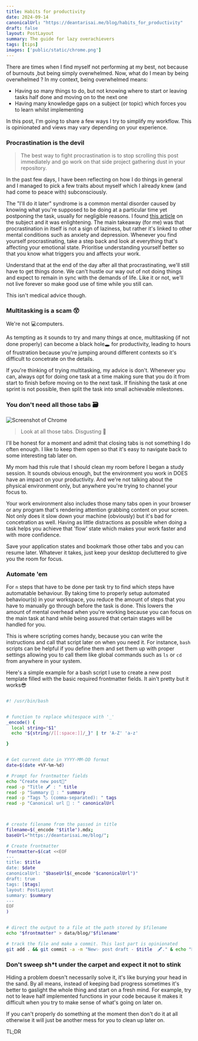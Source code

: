 ```yaml
---
title: Habits for productivity
date: 2024-09-14
canonicalUrl: "https://deantarisai.me/blog/habits_for_productivity"
draft: false
layout: PostLayout
summary: The guide for lazy overachievers
tags: [tips]
images: ['public/static/chrome.png']
---
```


There are times when I find myself not performing at my best, not because of burnouts ,but being simply overwhelmed. Now, what do I mean by being overwhelmed ? In my context, being overwhelmed means:

- Having so many things to do, but not knowing where to start or leaving tasks half done and moving on to the next one
- Having many knowledge gaps on a subject (or topic) which forces you to learn whilst implementing

In this post, I'm going to share a few ways I try to simplify my workflow. This is opinionated and views may vary depending on your experience.

### Procrastination is the devil

> The best way to fight procrastination is to stop scrolling this post immediately and go work on that side project gathering dust in your repository.


In the past few days, I have been reflecting on how I do things in general and I managed to pick a few traits about myself which I already knew (and had come to peace with) subconsciously.

The "I'll do it later" syndrome is a common mental disorder caused by knowing what you're supposed to be doing at a particular time yet postponing the task, usually for negligible reasons. I found [this article](https://www.mcleanhospital.org/essential/procrastination) on the subject and it was enlightening. The main takeaway (for me) was that procrastination in itself is not a sign of laziness, but rather it's linked to other mental conditions such as anxiety and depression.
Whenever you find yourself procrastinating, take a step back and look at everything that's affecting your emotional state. Prioritise understanding yourself better so that you know what triggers you and affects your work.  

Understand that at the end of the day after all that procrastinating, we'll still have to get things done. We can't hustle our way out of not doing things and expect to remain in sync with the demands of life. 
Like it or not, we'll not live forever so make good use of time while you still can.


This isn't medical advice though.

### Multitasking is a scam 😲

We're not 💻computers.

As tempting as it sounds to try and many things at once, multitasking (if not done properly) can become a black hole🕳 for productivity, leading to hours of frustration because you're jumping around different contexts so it's difficult to concetrate on the details.

If you're thinking of trying multitasking, my advice is don't. Whenever you can, always opt for doing one task at a time making sure that you do it from start to finish before moving on to the next task. If finishing the task at one sprint is not possible, then split the task into small achievable milestones. 

### You don't need all those tabs 🗃


![Screenshot of Chrome](./public/static/chrome.png)

> Look at all those tabs. Disgusting 🤢



I'll be honest for a moment and admit that closing tabs is not something I do often enough. I like to keep them open so that it's easy to navigate back to some interesting tab later on. 

My mom had this rule that I should clean my room before I began a study session. It sounds obvious enough, but the environment you work in DOES have an impact on your productivity. 
And we're not talking about the physical environment only, but anywhere you're trying to channel your focus to.

Your work environment also includes those many tabs open in your browser or any program that's rendering attention grabbing content on your screen. Not only does it slow down your machine (obviously) but it's bad for concetration as well. Having as little distractions as possible when doing a task helps you achieve that 'flow' state which makes your work faster and with more confidence.

Save your application states and bookmark those other tabs and you can resume later. Whatever it takes, just keep your desktop decluttered to give you the room for focus.

### Automate 'em

For `n` steps that have to be done per task try to find which steps have automatable behaviour. 
By taking time to properly setup automated behaviour(s) in your workspace, you reduce the amount of steps that you have to manually go through before the task is done. 
This lowers the amount of mental overhead when you're working because you can focus on the main task at hand while being assured that certain stages will be handled for you.

This is where scripting comes handy, because you can write the instructions and call that script later on when you need it. For instance, `bash` scripts can be helpful if you define them and set them up with proper settings allowing you to call them like global commands such as `ls` or `cd` from anywhere in your system.


Here's a simple example for a bash script I use to create a new post template filled with the basic required frontmatter fields. It ain't pretty but it works😎

```bash

#! /usr/bin/bash


# function to replace whitespace with '_'
_encode() {
  local string="$1"
  echo "${string//[[:space:]]/_}" | tr 'A-Z' 'a-z'

}


# Get current date in YYYY-MM-DD format
date=$(date +%Y-%m-%d)

# Prompt for frontmatter fields
echo "Create new post🌃"
read -p "Title 🖋 : " title
read -p "Summary 📜 : " summary
read -p "Tags 🏷 (comma-separated): " tags
read -p "Canonical url 🔗 : " canonicalUrl



# create filename from the passed in title
filename=$(_encode "$title").mdx;
baseUrl="https://deantarisai.me/blog/";

# Create frontmatter
frontmatter=$(cat <<EOF
---
title: $title
date: $date
canonicalUrl: "$baseUrl$(_encode "$canonicalUrl")"
draft: true
tags: [$tags]
layout: PostLayout
summary: $summary
---
EOF
)


# direct the output to a file at the path stored by $filename
echo "$frontmatter" > data/blog/"$filename"

# track the file and make a commit. This last part is opinionated
git add . && git commit -a -m "New✨ post draft - $title  🖋." & echo "New✨ template for the post - $title. written 🖋."

```


### Don't sweep sh*t under the carpet and expect it not to stink

Hiding a problem doesn't necessarily solve it, it's like burying your head in the sand. By all means, instead of keeping bad progress sometimes it's better to gaslight the whole thing and start on a fresh mind. 
For example, try not to leave half implemented functions in your code because it makes it difficult when you try to make sense of what's going on later on.

If you can't properly do something at the moment then don't do it at all otherwise it will just be another mess for you to clean up later on.

TL;DR
